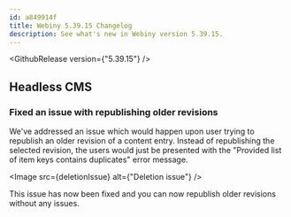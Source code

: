 ```yaml
---
id: a849914f
title: Webiny 5.39.15 Changelog
description: See what's new in Webiny version 5.39.15.
---
```



<GithubRelease version={"5.39.15"} />

## Headless CMS

### Fixed an issue with republishing older revisions 

We've addressed an issue which would happen upon user trying to republish an older revision of a content entry. Instead of republishing the selected revision, the users would just be presented with the "Provided list of item keys contains duplicates" error message.

<Image src={deletionIssue} alt={"Deletion issue"} />

This issue has now been fixed and you can now republish older revisions without any issues.
